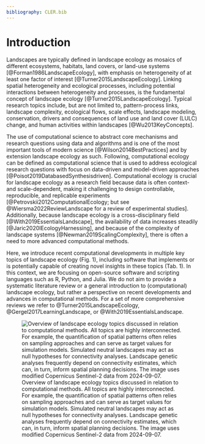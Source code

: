 ```yaml
---
bibliography: CLER.bib
---
```


<!-- Person responsible: Hesselbarth -->

# Introduction {#sec-introduction}

Landscapes are typically defined in landscape ecology as mosaics of different ecosystems, habitats, land covers, or land-use systems [@Forman1986LandscapeEcology], with emphasis on heterogeneity of at least one factor of interest [@Turner2015LandscapeEcology].
Linking spatial heterogeneity and ecological processes, including potential interactions between heterogeneity and processes, is the fundamental concept of landscape ecology [@Turner2015LandscapeEcology].
Typical research topics include, but are not limited to, pattern-process links, landscape complexity, ecological flows, scale effects, landscape modeling, conservation, drivers and consequences of land use and land cover (LULC) change, and human activities within landscapes [@Wu2013KeyConcepts].

The use of computational science to abstract core mechanisms and research questions using data and algorithms and is one of the most important tools of modern science [@Wilson2014BestPractices] and by extension landscape ecology as such.
<!-- R1: Data-driven and model-driven -->
Following, computational ecology can be defined as computational science that is used to address ecological research questions with focus on data-driven and model-driven approaches [@Poisot2019DatabasedSynthesisdriven].
Computational ecology is crucial for landscape ecology as a research field because data is often context- and scale-dependent, making it challenging to design controllable, reproducible, and replicable experiments [@Petrovskii2012ComputationalEcology; but see @Wiersma2022ReviewLandscape for a review of experimental studies].
Additionally, because landscape ecology is a cross-disciplinary field [@With2019EssentialsLandscape], the availability of data increases steadily [@Jaric2020IEcologyHarnessing], and because of the complexity of landscape systems [@Newman2019ScalingComplexity], there is often a need to more advanced computational methods.

<!-- R1: Very good idea to suggest software implementing methodological developments. It would be even better with a recapitulative table -->
Here, we introduce recent computational developments in multiple key topics of landscape ecology (Fig. 1), including software that implements or is potentially capable of creating novel insights in these topics (Tab. 1).
In this context, we are focusing on open-source software and scripting languages such as R, Python, and Julia.
We do not aim to provide a systematic literature review or a general introduction to (computational) landscape ecology, but rather a perspective on recent developments and advances in computational methods. For a set of more comprehensive reviews we refer to @Turner2015LandscapeEcology, @Gergel2017LearningLandscape, or @With2019EssentialsLandscape.

<!-- R1: The links between Spatial sampling, Spatial planning, and Genetics, towards Landscape mean?  The figure would be more meaningful with an explanation of these links, either in the caption or directly on the figure. Also, for other topics (e.g. connectivity), a keyword (or short sentence) summarizing the contribution of the topic to Landscape Ecology would be great. -->

![Overview of landscape ecology topics discussed in relation to computational methods. All topics are highly interconnected. For example, the quantification of spatial patterns often relies on sampling approaches and can serve as target values for simulation models. Simulated neutral landscapes may act as null hypotheses for connectivity analyses. Landscape genetic analyses frequently depend on connectivity estimates, which can, in turn, inform spatial planning decisions. The image uses modified Copernicus Sentinel-2 data from 2024-09-07.](Figures/Fig-1.jpg)
